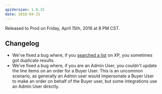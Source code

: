 ```yaml
---
apiVersion: 1.0.15
date: 2016-04-15
---
```


Released to Prod on Friday, April 15th, 2016 at 8 PM CST.

## Changelog

- We've fixed a bug where, if you [searched a list](https://devcenter.ordercloud.io/docs#XP) on XP, you sometimes got duplicate results.
- We've fixed a bug where, if you are an Admin User, you couldn't update the line items on an order for a Buyer User. This is an uncommon scenario, as generally an Admin user would impersonate a Buyer User to make an order on behalf of the Buyer user, but some integrations use an Admin User directly.
